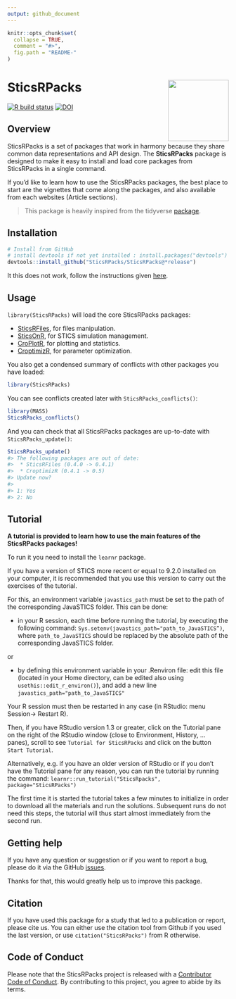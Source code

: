 ```yaml
---
output: github_document
---
```

<!-- README.md is generated from README.Rmd. Please edit that file -->

```r
knitr::opts_chunk$set(
  collapse = TRUE,
  comment = "#>",
  fig.path = "README-"
)
```

# SticsRPacks <a href='https://sticsrpacks.github.io/SticsRPacks/'><img src='man/figures/logo.png' align="right" height="138.5" /></a>

<!-- badges: start -->
[![R build status](https://github.com/SticsRPacks/SticsRPacks/workflows/R-CMD-check/badge.svg)](https://github.com/SticsRPacks/SticsRPacks/actions)
[![DOI](https://zenodo.org/badge/223148621.svg)](https://zenodo.org/badge/latestdoi/223148621)
<!-- badges: end -->

## Overview

SticsRPacks is a set of packages that work in harmony because they share common data representations and API design. The __SticsRPacks__ package is designed to make it easy to install and load core packages from SticsRPacks in a single command.

If you'd like to learn how to use the SticsRPacks packages, the best place to start are the vignettes that come along the packages, and also available from each websites (Article sections).

> This package is heavily inspired from the tidyverse [package](https://github.com/tidyverse/tidyverse).

## Installation

```r
# Install from GitHub
# install devtools if not yet installed : install.packages("devtools")
devtools::install_github("SticsRPacks/SticsRPacks@*release")
```

It this does not work, follow the instructions given [here](https://github.com/SticsRPacks/SticsRPacks/issues/1#event-2864068985).

## Usage

`library(SticsRPacks)` will load the core SticsRPacks packages: 

* [SticsRFiles](https://github.com/SticsRPacks/SticsRFiles), for files manipulation.  
* [SticsOnR](https://github.com/SticsRPacks/SticsOnR), for STICS simulation management.  
* [CroPlotR](https://github.com/SticsRPacks/CroPlotR), for plotting and statistics.  
* [CroptimizR](https://github.com/SticsRPacks/CroptimizR), for parameter optimization.  

You also get a condensed summary of conflicts with other packages you have loaded:

```r
library(SticsRPacks)
```

You can see conflicts created later with `SticsRPacks_conflicts()`:

```r
library(MASS)
SticsRPacks_conflicts()
```

And you can check that all SticsRPacks packages are up-to-date with `SticsRPacks_update()`:

```r
SticsRPacks_update()
#> The following packages are out of date:
#>  * SticsRFiles (0.4.0 -> 0.4.1)
#>  * CroptimizR (0.4.1 -> 0.5)
#> Update now?
#> 
#> 1: Yes
#> 2: No
```


## Tutorial

**A tutorial is provided to learn how to use the main features of the SticsRPacks packages!**

To run it you need to install the `learnr` package.

If you have a version of STICS more recent or equal to 9.2.0 installed on your computer, it is recommended that you use this version to carry out the exercises of the tutorial. 

For this, an environment variable `javastics_path` must be set to the path of the corresponding JavaSTICS folder.
This can be done:

* in your R session, each time before running the tutorial, by executing the following command:  `Sys.setenv(javastics_path="path_to_JavaSTICS”)`, where `path_to_JavaSTICS` should be replaced by the absolute path of the corresponding JavaSTICS folder.

or 

* by defining this environment variable in your .Renviron file: edit this file (located in your Home directory, can be edited also using `usethis::edit_r_environ()`), and add a new line `javastics_path="path_to_JavaSTICS"`

Your R session must then be restarted in any case (in RStudio: menu Session-> Restart R).

Then, if you have RStudio version 1.3 or greater, click on the Tutorial pane on the right of the RStudio window (close to Environment, History, ... panes), scroll to see `Tutorial for SticsRPacks` and click on the button `Start Tutorial`.

Alternatively, e.g. if you have an older version of RStudio or if you don't have the Tutorial pane for any reason, you can run the tutorial by running the command:
`learnr::run_tutorial("SticsRpacks", package="SticsRPacks")`

The first time it is started the tutorial takes a few minutes to initialize in order to download all the materials and run the solutions. Subsequent runs do not need this steps, the tutorial will thus start almost immediately from the second run.

## Getting help

If you have any question or suggestion or if you want to report a bug, please do it via the GitHub [issues](https://github.com/SticsRPacks/SticsRPacks/issues).

Thanks for that, this would greatly help us to improve this package.

## Citation

If you have used this package for a study that led to a publication or
report, please cite us. You can either use the citation tool from Github if you used the last version, or use `citation("SticsRPacks")` from R otherwise.

## Code of Conduct

Please note that the SticsRPacks project is released with a [Contributor Code of Conduct](https://github.com/SticsRPacks/.github/blob/master/CODE_OF_CONDUCT.md). 
By contributing to this project, you agree to abide by its terms.
